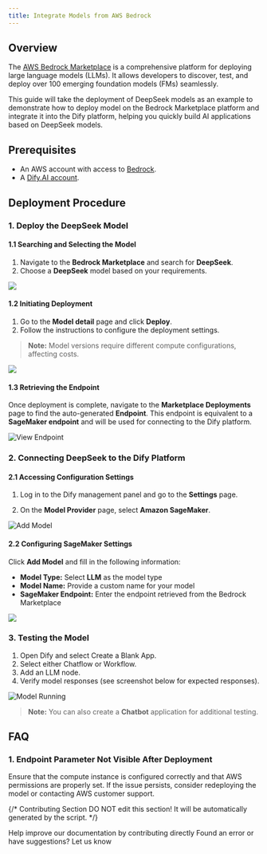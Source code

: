 ```yaml
---
title: Integrate Models from AWS Bedrock
---
```



## Overview

The [AWS Bedrock Marketplace](https://aws.amazon.com/bedrock/marketplace/) is a comprehensive platform for deploying large language models (LLMs). It allows developers to discover, test, and deploy over 100 emerging foundation models (FMs) seamlessly. 

This guide will take the deployment of DeepSeek models as an example to demonstrate how to deploy model on the Bedrock Marketplace platform and integrate it into the Dify platform, helping you quickly build AI applications based on DeepSeek models.

## Prerequisites

- An AWS account with access to [Bedrock](https://aws.amazon.com/bedrock/).
- A [Dify.AI account](https://cloud.dify.ai/).

## Deployment Procedure

### 1. Deploy the DeepSeek Model

#### 1.1 Searching and Selecting the Model

1. Navigate to the **Bedrock Marketplace** and search for **DeepSeek**.
2. Choose a **DeepSeek** model based on your requirements.

![](https://assets-docs.dify.ai/2025/02/9c6e17fc0cf262b2005013bf122251d1.png)

#### 1.2 Initiating Deployment

1. Go to the **Model detail** page and click **Deploy**.
2. Follow the instructions to configure the deployment settings.

> **Note:** Model versions require different compute configurations, affecting costs.

![](https://assets-docs.dify.ai/2025/02/613497e3473d9b6eaa7cb5611decee0c.png)

#### 1.3 Retrieving the Endpoint

Once deployment is complete, navigate to the **Marketplace Deployments** page to find the auto-generated **Endpoint**. This endpoint is equivalent to a **SageMaker endpoint** and will be used for connecting to the Dify platform.

![View Endpoint](https://assets-docs.dify.ai/2025/02/82a1d6406662b83386b86ec511ab20be.png)

### 2. Connecting DeepSeek to the Dify Platform

#### 2.1 Accessing Configuration Settings

1. Log in to the Dify management panel and go to the **Settings** page.

2. On the **Model Provider** page, select **Amazon SageMaker**.

![Add Model](https://assets-docs.dify.ai/2025/02/864fc8476c47b460b67f14152cbbf360.png)

#### 2.2 Configuring SageMaker Settings

Click **Add Model** and fill in the following information:
   
   * **Model Type:** Select **LLM** as the model type
   * **Model Name:** Provide a custom name for your model
   * **SageMaker Endpoint:** Enter the endpoint retrieved from the Bedrock Marketplace

![](https://assets-docs.dify.ai/2025/02/1feaa8d5054933f42da25a8f655b5a9e.png)

### 3. Testing the Model

1. Open Dify and select Create a Blank App.
2. Select either Chatflow or Workflow.
3. Add an LLM node.
4. Verify model responses (see screenshot below for expected responses).

![Model Running](https://assets-docs.dify.ai/2025/02/e7fb06888101662ecb970401fdba63b5.png)

> **Note:** You can also create a **Chatbot** application for additional testing.

## FAQ

### 1. **Endpoint Parameter Not Visible After Deployment**

Ensure that the compute instance is configured correctly and that AWS permissions are properly set. If the issue persists, consider redeploying the model or contacting AWS customer support.

{/*
Contributing Section
DO NOT edit this section!
It will be automatically generated by the script.
*/}

<CardGroup cols="2">
    <Card
        title="Edit this page"
        icon="pen-to-square"
        href="https://github.com/langgenius/dify-docs/edit/main/en/development/models-integration/aws-bedrock-deepseek.mdx"
    >
        Help improve our documentation by contributing directly
    </Card>
    <Card
        title="Report an issue"
        icon="github"
        href="https://github.com/langgenius/dify-docs/issues/new?title=Documentation%20Issue%3A%20edrock-deeps&body=%23%23%20Issue%20Description%0A%3C%21--%20Please%20briefly%20describe%20the%20issue%20you%20found%20--%3E%0A%0A%23%23%20Page%20Link%0Ahttps%3A%2F%2Fgithub.com%2Flanggenius%2Fdify-docs%2Fblob%2Fmain%2Fen/development/models-integration%2Faws-bedrock-deepseek.mdx%0A%0A%23%23%20Suggested%20Changes%0A%3C%21--%20If%20you%20have%20specific%20suggestions%20for%20changes%2C%20please%20describe%20them%20here%20--%3E%0A%0A%3C%21--%20Thank%20you%20for%20helping%20improve%20our%20documentation%21%20--%3E"
    >
        Found an error or have suggestions? Let us know
    </Card>
</CardGroup>
